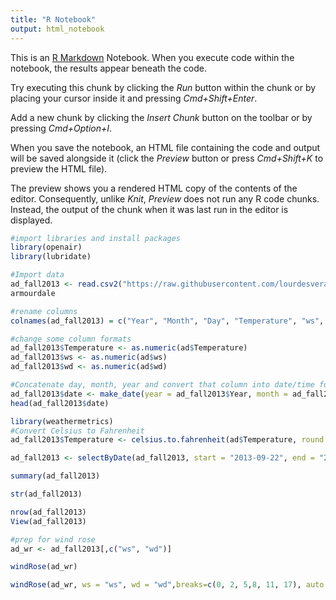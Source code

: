 ```yaml
---
title: "R Notebook"
output: html_notebook
---
```


This is an [R Markdown](http://rmarkdown.rstudio.com) Notebook. When you execute code within the notebook, the results appear beneath the code. 

Try executing this chunk by clicking the *Run* button within the chunk or by placing your cursor inside it and pressing *Cmd+Shift+Enter*. 

Add a new chunk by clicking the *Insert Chunk* button on the toolbar or by pressing *Cmd+Option+I*.

When you save the notebook, an HTML file containing the code and output will be saved alongside it (click the *Preview* button or press *Cmd+Shift+K* to preview the HTML file). 

The preview shows you a rendered HTML copy of the contents of the editor. Consequently, unlike *Knit*, *Preview* does not run any R code chunks. Instead, the output of the chunk when it was last run in the editor is displayed.
```r
#import libraries and install packages
library(openair)
library(lubridate)
```

```r
#Import data
ad_fall2013 <- read.csv2("https://raw.githubusercontent.com/lourdesvera/Community_Air_Montoring/master/Wind_Analyses/Armourdale_10yrs.csv", header = TRUE, sep = ",", stringsAsFactors = FALSE )
armourdale
```

```r
#rename columns
colnames(ad_fall2013) = c("Year", "Month", "Day", "Temperature", "ws", "wd")
```

```r
#change some column formats
ad_fall2013$Temperature <- as.numeric(ad$Temperature)
ad_fall2013$ws <- as.numeric(ad$ws)
ad_fall2013$wd <- as.numeric(ad$wd)
```

```r
#Concatenate day, month, year and convert that column into date/time format
ad_fall2013$date <- make_date(year = ad_fall2013$Year, month = ad_fall2013$Month , day = ad_fall2013$Day)
head(ad_fall2013$date)
```

```r
library(weathermetrics)
#Convert Celsius to Fahrenheit
ad_fall2013$Temperature <- celsius.to.fahrenheit(ad$Temperature, round = 2)
```

```r
ad_fall2013 <- selectByDate(ad_fall2013, start = "2013-09-22", end = "2013-12-20")
```


```r
summary(ad_fall2013)
```

```r
str(ad_fall2013)
```

```r
nrow(ad_fall2013)
View(ad_fall2013)
```

```r
#prep for wind rose
ad_wr <- ad_fall2013[,c("ws", "wd")]
```

```r
windRose(ad_wr)
```

```r
windRose(ad_wr, ws = "ws", wd = "wd",breaks=c(0, 2, 5,8, 11, 17), auto.text=FALSE, paddle=FALSE, annotate=FALSE, grid.line=5, key = list(labels = c(">0-2", ">2-5", ">5-8", ">8-11", ">11-17")), key.footer = "Fall 2013 Wind Speed Plot in Armourdale, KS (m/s)", key.position = "bottom",par.settings=list(axis.line=list(col="lightgray")), col = c("#4f4f4f", "#0a7cb9", "#f9be00", "#ff7f2f", "#d7153a"))
```